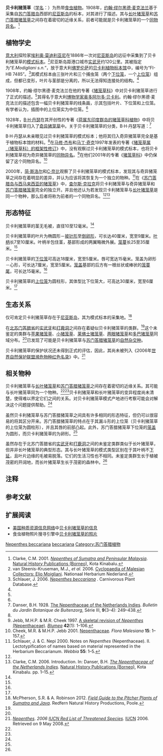 {{noteTA
|G1=Carnivorous Plant
}}
{{Speciesbox
|image = Nepenthes beccariana1.jpg
|image_caption = 产自[[苏门答腊|苏门答腊]][[实武牙|实武牙]]附近的贝卡利猪笼草的[[上位捕虫笼|上位笼]]
|taxon= Nepenthes beccariana
|authority = [[约翰·缪尔黑德·麦克法兰|Macfarl.]] (1908)<ref name=Macfarlane>Macfarlane, J.M. 1908. [[猪笼草科_(1908年专著)|Nepenthaceae]]. In: A. Engler. ''Das Pflanzenreich IV'', III, Heft 36: 1–91.</ref>
}}
'''贝卡利猪笼草'''（[[学名|学名]]：''{{lang|la|Nepenthes beccariana}}''）为热带[[食虫植物|食虫植物]]。1908年，[[约翰·缪尔黑德·麦克法兰|约翰·缪尔黑德·麦克法兰]]基于采集自[[苏门答腊岛|苏门答腊岛]]西部的[[尼亚斯岛|尼亚斯岛]]的标本，对其进行了描述。其与[[长叶猪笼草|长叶猪笼草]]和[[苏门答腊猪笼草|苏门答腊猪笼草]]之间存在着密切的近缘关系，前者可能就是贝卡利猪笼草的一个[[同物异名|同物异名]]。<ref name=Clarke>Clarke, C.M. 2001. ''[[苏门答腊岛与西马来西亚的猪笼草|Nepenthes of Sumatra and Peninsular Malaysia]]''. [[自然历史出版社_(婆罗洲)|Natural History Publications (Borneo)]], Kota Kinabalu.</ref>

== 植物学史 ==
[[意大利|意大利]]探险家[[埃利奥·莫迪利亚尼|埃利奥·莫迪利亚尼]]在1886年一次对[[尼亚斯岛|尼亚斯岛]]的远征中采集到了贝卡利猪笼草的[[模式标本|模式标本]]。<ref>van Steenis-Kruseman, M.J., ''et al.'' 2006. [http://www.nationaalherbarium.nl/FMCollectors/M/ModiglianiE.htm Cyclopaedia of Malesian Collectors: Elio Moigliani]. Nationaal Herbarium Nederland.</ref>{{refn|埃利奥·莫迪利亚尼将他的对尼亚斯岛的考察详尽介绍于1886年指1890年发表的一系列书籍和文章中。<ref>Modigliani E. 1886. Escursione nell'isola Nias (a ouest di Sumatra). ''Estratto dal Bolletino della Società Geografica Italiana'', October 1886.</ref><ref>Modigliani E. 1887. Il cota rajia e l'isola di Nias. ''Estratto dal Bolletino della Società Geografica Italiana'', January 1887.</ref><ref>Modigliani E. 1887. ''L'isola di Nias note geografiche''. Presso la Società Geografica Italiana, Roma.</ref><ref>Modigliani E. 1890. ''Un viaggio a Nias''. Fratelli Treves Editori, Milano.</ref>|name=Modigliani|group="注"}}尼亚斯岛距港口城市[[实武牙|实武牙]]约120公里。其被指定为“''E.Modigliani s.n.''”，放于意大利[[佛罗伦萨|佛罗伦萨]]的[[贝卡利植物标本馆|贝卡利植物标本馆]]{{small|（Herbarium Beccarianum）}}中，编号为“FI-HB 7485”。<ref name=Schlauer>Schlauer, J. 2006. [http://www.omnisterra.com/bot/cp_home.cgi?name=Nepenthes+beccariana&submit=Submit+Query&search=all ''Nepenthes beccariana''] {{Wayback|url=http://www.omnisterra.com/bot/cp_home.cgi?name=Nepenthes+beccariana&submit=Submit+Query&search=all |date=20110617053126 }}. Carnivorous Plant Database.</ref>其模式标本由三张叶片和三个捕虫笼（两个[[下位捕虫笼|下位笼]]，一个[[上位捕虫笼|上位笼]]）组成，但都已变形，叶片与茎部是分离的，所以无法得知连接处的结构。<ref name=Clarke />

1908年，约翰·缪尔黑德·麦克法兰在他的专著《[[猪笼草科_(1908年专著)|猪笼草科]]》中对贝卡利猪笼草进行了正式的描述。<ref name=Macfarlane />其得名于意大利[[博物学家|博物学家]][[奥多阿尔多·贝卡利|奥多阿尔多·贝卡利]]。约翰·缪尔黑德·麦克法兰的描述包含一幅贝卡利猪笼草的线条画，示其包括叶片、下位笼和上位笼。有学者认为，插图中的上位笼实为中位笼。<ref name=Clarke />

{{double image|left|Nbeccariana3.jpg|180|Nepenthessumatrahybrid.jpg|180|'''左：'''生长于[[模式产地|模式产地]]的贝卡利猪笼草大型莲座状植株。<br/>'''右：'''疑似为贝卡利猪笼草与苏门答腊猪笼草的自然杂交种的上位笼。}}

1928年，[[B·H·丹瑟|B·H·丹瑟]]在其开创性的专著《[[荷属东印度群岛的猪笼草科植物|荷属东印度群岛的猪笼草科植物]]》中将贝卡利猪笼草归入了[[奇异猪笼草|奇异猪笼草]]{{small|（''N. mirabilis''）}}中。关于贝卡利猪笼草的分类，B·H·丹瑟写道：{{refn|[[B·H·丹瑟|B·H·丹瑟]]在其开创性的专著《[[荷属东印度群岛的猪笼草科植物|荷属东印度群岛的猪笼草科植物]]》中关于贝卡利猪笼草分类的论述原文：<ref name=Danser />{{Cquote|''N. tubulosa'' and ''N. Beccariana'' of Macfarlane show important differences with the common ''N. mirabilis''; yet I think them to be extreme variations of the latter. [...] ''N. Beccariana'' differs from ''N. mirabilis'' only by the other shape of the pitchers. I have not seen type material, which is collected in P. Nias, but in the Buitenzorg Herbarium there are wholly congruent plants from the neighbouring P. Sibéroet, which undoubtedly are plants of ''N. mirabilis'', showing the peculiar character, that the upper pitchers have the shape and the wings of the lower pitchers of the common form. [...] ''N. tubulosa'', ''N. Beccariana'' and ''N. Rowanae'' nearly show the extremes of the variation in the pitcher shape of ''N. mirabilis''.}}|name=Danser|group="注"}}<ref name=Danser>Danser, B.H. 1928. [[荷属东印度群岛的猪笼草科植物|The Nepenthaceae of the Netherlands Indies]]. ''Bulletin du Jardin Botanique de Buitenzorg'', Série III, '''9'''(3–4): 249–438.</ref>

{{Cquote|麦克法兰认为[[管状猪笼草|管状猪笼草]]和贝卡利猪笼草具与奇异猪笼草之间存在着巨大的差异；而我认为它们只不过是奇异猪笼草的极端变种而已。……贝卡利猪笼草与奇异猪笼草只存在捕虫笼形态上的差别。虽然我没有亲眼见过采集于尼亚斯岛的模式标本，但在茂物植物标本馆中有采集于[[西比路岛|西比路岛]]的标本，形态上与其完全一致。它们上位笼的形状和下位笼的形状和笼翼都为相似的类型，无疑都是奇异猪笼草。……管状猪笼草，贝卡利猪笼草和[[罗恩猪笼草|罗恩猪笼草]]都为奇异猪笼草捕虫笼的极端变种。
}}

B·H·丹瑟从未亲眼见过贝卡利猪笼草的模式标本；他将其归入奇异猪笼草完全是基于植物标本馆的材料。<ref name=Clarke />在[[马修·杰布|马修·杰布]]和[[马丁·奇克|马丁·奇克]]1997年发表的专著《[[猪笼草属（猪笼草科）的框架性修订|猪笼草属（猪笼草科）的框架性修订]]》中，没有观察过贝卡利猪笼草的模式标本，也将贝卡利猪笼草视为奇异猪笼草的[[同物异名|同物异名]]。<ref name=J&C>Jebb, M.H.P. & M.R. Cheek 1997. [[猪笼草属（猪笼草科）的框架性修订|A skeletal revision of ''Nepenthes'' (Nepenthaceae)]]. ''[[布卢姆－植物分类学与植物地理学杂志|Blumea]]'' '''42'''(1): 1–106.</ref>在他们2001年的专著《[[猪笼草科_(2001年专著)|猪笼草科]]》中仍保留了这个同物异名。<ref name=C&J>Cheek, M.R. & M.H.P. Jebb 2001. [[猪笼草科_(2001年专著)|Nepenthaceae]]. ''Flora Malesiana'' '''15''': 1–157.</ref>

2000年，[[简·斯洛尔|简·斯洛尔]]{{small|（Jan Schlauer）}}和[[C·奈比|C·奈比]]{{small|（C. Nepi）}}观察了贝卡利猪笼草的模式标本，发现其与奇异猪笼草之间存在着明显的差异，并认为应该将其恢复为一个独立的物种。<ref name=S&N>Schlauer, J. & C. Nepi 2000. Notes on ''Nepenthes'' (Nepenthaceae). II. Lectotypification of names based on material represented in the Herbarium Beccarianum. ''Webbia'' '''55''': 1–5.</ref>在《[[苏门答腊岛与西马来西亚的猪笼草|苏门答腊岛与西马来西亚的猪笼草]]》中，[[查尔斯·克拉克_(植物学家)|查尔斯·克拉克]]将贝卡利猪笼草与奇异猪笼草和[[苏门答腊猪笼草|苏门答腊猪笼草]]{{small|（''N. sumatrana''）}}完全的独立开。并且他还认为若发现贝卡利猪笼草与[[长叶猪笼草|长叶猪笼草]]{{small|（''N. longifolia''）}}是同一个物种，那么后者将称为前者的一个同物异名。<ref name=Clarke /><ref>Clarke, C.M. 2006. Introduction. In: Danser, B.H. ''[[苏门答腊岛与西马来西亚的猪笼草|The Nepenthaceae of the Netherlands Indies]]''. [[自然历史出版社_(婆罗洲)|Natural History Publications (Borneo)]], Kota Kinabalu. pp. 1–15.</ref>

== 形态特征 ==
{{multiple image
 | align     = right
 | footer    = '''左：'''贝卡利猪笼草疑似种{{small|（''N. cf. beccariana''）}}的下位笼，其与[[苹果猪笼草|苹果猪笼草]]和[[小猪笼草|小猪笼草]]同域分布。<br>'''右：'''1908年[[约翰·缪尔黑德·麦克法兰|约翰·缪尔黑德·麦克法兰]]专著中贝卡利猪笼草的插图。
 | image1    = Nepenthes beccariana2.jpg
 | width1    = 220
 | image2    = Nepenthes beccariana Macfarlane illustration.jpg
 | width2    = 185
}}

贝卡利猪笼草的茎无毛被，直径10至12毫米。<ref name=Macfarlane />

贝卡利猪笼草的叶片为椭圆形－[[wikt:披针形|披针形]]至[[wikt:倒卵形|倒卵形]]，可长达40厘米，宽至9厘米。[[叶柄|叶柄]]长7至10厘米。叶柄半包住茎，基部形成的两翼略微外展。[[笼蔓|笼蔓]]长25至35厘米。<ref name=Macfarlane />

贝卡利猪笼草的[[下位捕虫笼|下位笼]]可高达18厘米，宽至5厘米。唇可宽达15毫米。笼盖为卵形－心形，可长达7厘米，宽至5厘米。[[笼盖|笼盖]]基部的后方有一根丝状或棒状的[[笼蔓尾|笼蔓尾]]，可长达15毫米。<ref name=Macfarlane />

贝卡利猪笼草的[[上位捕虫笼|上位笼]]为圆柱形，其体型比下位笼大，可高达30厘米，宽至6厘米。<ref name=Macfarlane />

== 生态关系 ==
仅可肯定贝卡利猪笼草存在于[[尼亚斯岛|尼亚斯岛]]，其为模式标本的采集地。<ref>McPherson, S.R. & A. Robinson 2012. ''[[苏门答腊与爪哇的猪笼草野外指南|Field Guide to the Pitcher Plants of Sumatra and Java]]''. Redfern Natural History Productions, Poole.</ref>

在[[北苏门答腊省|北苏门答腊省]]的[[实武牙|实武牙]]和[[打鹿洞|打鹿洞]]之间存在着疑似贝卡利猪笼草的类群。<ref name=Clarke />这个未鉴定的类群与[[苹果猪笼草|苹果猪笼草]]{{small|（''N. ampullaria''）}}、[[小猪笼草|小猪笼草]]{{small|（''N. gracilis''）}}、[[莱佛士猪笼草|莱佛士猪笼草]]{{small|（''N. rafflesiana''）}}、[[两眼猪笼草|两眼猪笼草]]{{small|（''N. reinwardtiana''）}}和[[多巴猪笼草|多巴猪笼草]]{{small|（''N. tobaica''）}}同域分布。<ref name=Clarke />已发现了可能是贝卡利猪笼草与[[苏门答腊猪笼草|苏门答腊猪笼草]]的[[自然杂交种|自然杂交种]]。

贝卡利猪笼草的保护状况还未得到正式的评估，因此，其尚未被列入《2006年[[世界自然保护联盟濒危物种红色名录|世界自然保护联盟濒危物种红色名录]]》中。<ref>[http://www.iucnredlist.org/search/search.php?freetext=Nepenthes&modifier=phrase&criteria=wholedb&taxa_species=1 ''Nepenthes'']. ''2006 [[世界自然保护联盟濒危物种红色名录|IUCN Red List of Threatened Species]]''. [[世界自然保护联盟|IUCN]] 2006. Retrieved on 9 May 2008.</ref>

== 相关物种 ==
贝卡利猪笼草与[[长叶猪笼草|长叶猪笼草]]和[[苏门答腊猪笼草|苏门答腊猪笼草]]之间存在着密切的近缘关系。其可能与长叶猪笼草同为一个物种。<ref name=Clarke /><ref name=S&N />贝卡利猪笼草和长叶猪笼草的变异程度尚未清楚，使得难以界定它们之间的关系。对贝卡利猪笼草模式产地进行考察可能会对解决这个问题提供帮助。<ref name=Clarke />

虽然贝卡利猪笼草与苏门答腊猪笼草之间具有许多相同的形态特征，但仍可以很容易的将其区分开来。苏门答腊猪笼草的特点在于其漏斗形的上位笼（贝卡利猪笼草的上位笼为圆柱形），并且其唇的前部凸起。此外，苏门答腊猪笼草下位笼的[[笼盖|笼盖]]为圆形，而贝卡利猪笼草的为卵形。<ref name=Clarke />

虽然存在于北苏门答腊省的[[实武牙|实武牙]]和[[打鹿洞|打鹿洞]]之间的未鉴定类群类似于长叶猪笼草，但并非长叶猪笼草的典型形态。其与长叶猪笼草的模式类型区别在于其叶柄不[[wikt:下延|下延]]，且叶片边缘的毛被易脱落。它们的生活习性也不相同。未鉴定类群生长于植被茂密的开阔地，而长叶猪笼草生长于茂密的森林中。<ref name=Clarke />

{{multiple image
 | align     = center
 | footer    = 贝卡利猪笼草的上位笼（左），长叶猪笼草的上位笼（中），苏门答腊猪笼草的上位笼（右）
 | image1    = Nepbeccariana5.jpg
 | width1    = 180
 | image2    = Nepenthes longifolia.jpg
 | width2    = 180
 | image3    = Nsumatrana11.jpg
 | width3    = 180
}}

== 注释 ==
{{reflist|group="注"}}

== 参考文献 ==
{{reflist|2}}

== 扩展阅读 ==
{{refbegin|2}}
* [[美国种质资源信息网络|美国种质资源信息网络]]中[https://web.archive.org/web/20110605163700/http://www.ars-grin.gov/cgi-bin/npgs/html/taxon.pl?431438 贝卡利猪笼草的信息]
* 食虫植物照片搜寻引擎中[http://www.cpphotofinder.com/nepenthes-beccariana-3354.html 贝卡利猪笼草的照片]{{Wayback|url=http://www.cpphotofinder.com/nepenthes-beccariana-3354.html |date=20110519150518 }}
{{commons-inline|Nepenthes beccariana|贝卡利猪笼草的照片}}
{{wikispecies-inline|Nepenthes beccariana|贝卡利猪笼草的照片}}
{{refend}}

{{猪笼草属}}
{{Taxonbar|from=Q4911985}}

[[Category:亚洲食虫植物|Nepenthes beccariana]]
[[Category:猪笼草属|beccariana]]
[[Category:苏门答腊植物|Category:苏门答腊植物]]